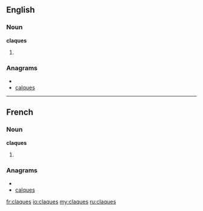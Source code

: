 ==English==

===Noun===
'''claques'''

# {{plural of|[[claque]]}}

===Anagrams===
* {{alphagram|acelqsu}}
* [[calques#English|calques]]


----

==French==
===Noun===
'''claques'''
#{{plural of|claque|lang=French}}

===Anagrams===
* {{alphagram|acelqsu}}
* [[calques#French|calques]]

[[fr:claques]]
[[io:claques]]
[[my:claques]]
[[ru:claques]]